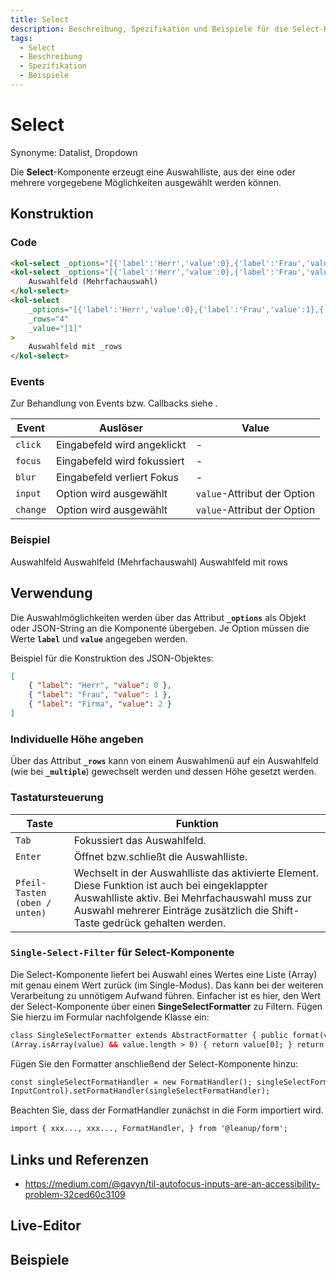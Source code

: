 ```yaml
---
title: Select
description: Beschreibung, Spezifikation und Beispiele für die Select-Komponente.
tags:
  - Select
  - Beschreibung
  - Spezifikation
  - Beispiele
---
```



# Select

Synonyme: Datalist, Dropdown

Die **Select**-Komponente erzeugt eine Auswahlliste, aus der eine oder mehrere vorgegebene Möglichkeiten ausgewählt werden können.

## Konstruktion

### Code

```html
<kol-select _options="[{'label':'Herr','value':0},{'label':'Frau','value':1},{'label':'Firma','value':2}]" _value="[1]"> Auswahlfeld </kol-select>
<kol-select _options="[{'label':'Herr','value':0},{'label':'Frau','value':1},{'label':'Firma','value':2}]" _multiple _value="[0,2]">
	Auswahlfeld (Mehrfachauswahl)
</kol-select>
<kol-select
	_options="[{'label':'Herr','value':0},{'label':'Frau','value':1},{'label':'Firma','value':2},{'label':'Herr','value':3},{'label':'Frau','value':4},{'label':'Firma','value':5}]"
	_rows="4"
	_value="[1]"
>
	Auswahlfeld mit _rows
</kol-select>
```

### Events

Zur Behandlung von Events bzw. Callbacks siehe <kol-link _label="Events" _href="../concepts/events" />.

| Event    | Auslöser                    | Value                       |
|----------|-----------------------------|-----------------------------|
| `click`  | Eingabefeld wird angeklickt | -                           |
| `focus`  | Eingabefeld wird fokussiert | -                           |
| `blur`   | Eingabefeld verliert Fokus  | -                           |
| `input`  | Option wird ausgewählt      | `value`-Attribut der Option |
| `change` | Option wird ausgewählt      | `value`-Attribut der Option |

### Beispiel

<kol-select _options="[{'label':'Herr','value':0},{'label':'Frau','value':1},{'label':'Firma','value':2}]" _value="[1]"> Auswahlfeld </kol-select>
<kol-select _options="[{'label':'Herr','value':0},{'label':'Frau','value':1},{'label':'Firma','value':2}]" _multiple _value="[0,2]">
	Auswahlfeld (Mehrfachauswahl)
</kol-select>
<kol-select _options="[{'label':'Herr','value':0},{'label':'Frau','value':1},{'label':'Firma','value':2},{'label':'Herr','value':3},{'label':'Frau','value':4},{'label':'Firma','value':5}]" _rows="4" _value="[1]">Auswahlfeld mit rows</kol-select>

## Verwendung

Die Auswahlmöglichkeiten werden über das Attribut **`_options`** als Objekt oder JSON-String an die Komponente übergeben. Je Option müssen die Werte **`label`** und **`value`** angegeben werden.

Beispiel für die Konstruktion des JSON-Objektes:

```json
[
	{ "label": "Herr", "value": 0 },
	{ "label": "Frau", "value": 1 },
	{ "label": "Firma", "value": 2 }
]
```

### Individuelle Höhe angeben

Über das Attribut **`_rows`** kann von einem Auswahlmenü auf ein Auswahlfeld (wie bei **`_multiple`**) gewechselt werden und dessen Höhe gesetzt werden.

<!--### Best practices-->

<!-- ## Barrierefreiheit -->

### Tastatursteuerung

| Taste                         | Funktion                                                                                                                                                                                                                      |
| ----------------------------- | ----------------------------------------------------------------------------------------------------------------------------------------------------------------------------------------------------------------------------- |
| `Tab`                         | Fokussiert das Auswahlfeld.                                                                                                                                                                                                   |
| `Enter`                       | Öffnet bzw.schließt die Auswahlliste.                                                                                                                                                                                         |
| `Pfeil-Tasten (oben / unten)` | Wechselt in der Auswahlliste das aktivierte Element. Diese Funktion ist auch bei eingeklappter Auswahlliste aktiv. Bei Mehrfachauswahl muss zur Auswahl mehrerer Einträge zusätzlich die Shift-Taste gedrück gehalten werden. |

### `Single-Select-Filter` für Select-Komponente

Die Select-Komponente liefert bei Auswahl eines Wertes eine Liste (Array) mit genau einem
Wert zurück (im Single-Modus). Das kann bei der weiteren Verarbeitung zu unnötigem Aufwand führen. Einfacher ist es hier, den Wert der Select-Komponente über einen <b>SingeSelectFormatter</b> zu Filtern. Fügen Sie hierzu im Formular nachfolgende Klasse ein:

```html
class SingleSelectFormatter extends AbstractFormatter { public format(value: unknown): unknown { return [value]; } public parse(value: unknown): unknown { if
(Array.isArray(value) && value.length > 0) { return value[0]; } return value; } }
```

Fügen Sie den Formatter anschließend der Select-Komponente hinzu:

```html
const singleSelectFormatHandler = new FormatHandler(); singleSelectFormatHandler.formatters.add([new SingleSelectFormatter()]); (this.getInput('kategorie') as
InputControl).setFormatHandler(singleSelectFormatHandler);
```

Beachten Sie, dass der FormatHandler zunächst in die Form importiert wird.

```html
import { xxx..., xxx..., FormatHandler, } from '@leanup/form';
```

## Links und Referenzen

- https://medium.com/@gavyn/til-autofocus-inputs-are-an-accessibility-problem-32ced60c3109

<Readme />

<ExampleLink component="select" />

## Live-Editor

<LiveEditorCompact component="select" />

## Beispiele

<Configurator component="select" sample="basic" />
